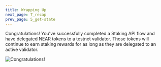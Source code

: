 ```yaml
---
title: Wrapping Up
next_page: 7_recap
prev_page: 5_get-state
---
```


Congratulations! You've successfully completed a Staking API flow and have delegated NEAR tokens to a testnet validator. 
Those tokens will continue to earn staking rewards for as long as they are delegated to an active validator.

<Image
    src="/img/congratulations.png"
    alt="Congratulations!"
    width={1080}
    height={400}
    className="tutorial_inline_image"
/>
